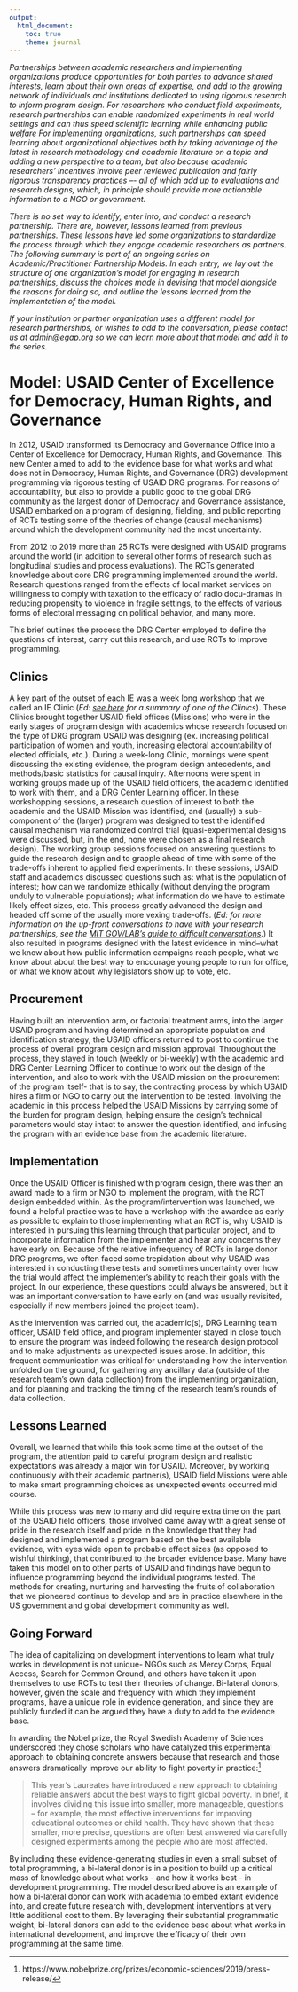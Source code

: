 ```yaml
---
output: 
  html_document:
    toc: true
    theme: journal
---
```


<!-- title: "Academic/Practitioner Partnership Models: USAID" -->
<!-- author: 'Author: Morgan Holmes' -->

*Partnerships between academic researchers and implementing organizations produce opportunities for both parties to advance shared interests, learn about their own areas of expertise, and add to the growing network of individuals and institutions dedicated to using rigorous research to inform program design. For researchers who conduct field experiments, research partnerships can enable randomized experiments in  real world settings and can thus speed scientific learning while enhancing public welfare  For implementing organizations, such partnerships can speed learning about organizational objectives both by taking advantage of the latest in research methodology and academic literature on a topic and adding a new perspective to a team, but also because academic researchers’ incentives involve peer reviewed publication and fairly rigorous transparency practices –- all of which add up to evaluations and research designs, which, in principle should provide more actionable information to a NGO or government.*

*There is no set way to identify, enter into, and conduct a research partnership. There are, however, lessons learned from previous partnerships. These lessons have led some organizations to standardize the process through which they engage academic researchers as partners. The following summary is part of an ongoing series on Academic/Practitioner Partnership Models. In each entry, we lay out the structure of one organization’s model for engaging in research partnerships, discuss the choices made in devising that model alongside the reasons for doing so, and outline the lessons learned from the implementation of the model.*

*If your institution or partner organization uses a different model for research partnerships, or wishes to add to the conversation, please contact us at [admin@egap.org](mailto:admin@egap.org) so we can learn more about that model and add it to the series.*

# Model: USAID Center of Excellence for Democracy, Human Rights, and Governance

In 2012, USAID transformed its Democracy and Governance Office into a Center of Excellence for Democracy, Human Rights, and Governance. This new Center aimed to add to the evidence base for what works and what does not in Democracy, Human Rights, and Governance (DRG) development programming via rigorous testing of USAID DRG programs. For reasons of accountability, but also to provide a public good to the global DRG community as the largest donor of Democracy and Governance assistance, USAID embarked on a program of designing, fielding, and public reporting of RCTs testing some of the theories of change (causal mechanisms) around which the development community had the most uncertainty.

From 2012 to 2019 more than 25 RCTs were designed with USAID programs around the world (in addition to several other forms of research such as longitudinal studies and process evaluations). The RCTs generated knowledge about core DRG programming implemented around the world. Research questions ranged from the effects of local market services on willingness to comply with taxation to the efficacy of radio docu-dramas in reducing propensity to violence in fragile settings, to the effects of various forms of electoral messaging on political behavior, and many more. 

This brief outlines the process the DRG Center employed to define the questions of interest, carry out this research, and use RCTs to improve programming.

## Clinics

A key part of the outset of each IE was a week long workshop that we called an IE Clinic (*Ed: [see here](https://usaidlearninglab.org/lab-notes/drg-center-ppl-co-host-third-annual-impact-evaluation-clinic) for a summary of one of the Clinics*). These Clinics brought together USAID field offices (Missions) who were in the early stages of program design with academics whose research focused on the type of DRG program USAID was designing (ex. increasing political participation of women and youth, increasing electoral accountability of elected officials, etc.).  During a week-long Clinic, mornings were spent discussing the existing evidence, the program design antecedents, and methods/basic statistics for causal inquiry. Afternoons were spent in working groups made up of the USAID field officers, the academic identified to work with them, and a DRG Center Learning officer. In these workshopping sessions, a research question of interest to both the academic and the USAID Mission was identified, and (usually) a sub-component of the (larger) program was designed to test the identified causal mechanism via randomized control trial (quasi-experimental designs were discussed, but, in the end, none were chosen as a final research design). The working group sessions focused on answering questions to guide the research design and to grapple ahead of time with some of the trade-offs inherent to applied field experiments. In these sessions, USAID staff and academics discussed questions such as: what is the population of interest; how can we randomize ethically (without denying the program unduly to vulnerable populations); what information do we have to estimate likely effect sizes, etc. This process greatly advanced the design and headed off some of the usually more vexing trade-offs. (*Ed: for more information on the up-front conversations to have with your research partnerships, see the [MIT GOV/LAB’s guide to difficult conversations](https://mitgovlab.org/results/how-to-have-difficult-conversations-a-practical-guide-for-academic-practitioner-research-collaborations/).*) It also resulted in programs designed with the latest evidence in mind--what we know about how public information campaigns reach people, what we know about about the best way to encourage young people to run for office, or what we know about why legislators show up to vote, etc.

## Procurement

Having built an intervention arm, or factorial treatment arms, into the larger USAID program and having determined an appropriate population and identification strategy, the USAID officers returned to post to continue the process of overall program design and mission approval. Throughout the process, they stayed in touch (weekly or bi-weekly) with the academic and DRG Center Learning Officer to continue to work out the design of the intervention, and also to work with the USAID mission on the procurement of the program itself- that is to say, the contracting process by which USAID hires a firm or NGO to carry out the intervention to be tested. Involving the academic in this process helped the USAID Missions by carrying some of the burden for program design, helping ensure the design’s technical parameters would stay intact to answer the question identified, and infusing the program with an evidence base from the academic literature. 

## Implementation

Once the USAID Officer is finished with program design, there was then an award made to a firm or NGO to implement the program, with the RCT design embedded within. As the program/intervention was launched, we found a helpful practice was to have a workshop with the awardee as early as possible to explain to those implementing what an RCT is, why USAID is interested in pursuing this learning through that particular project, and to incorporate information from the implementer and hear any concerns they have early on.  Because of the relative infrequency of RCTs in large donor DRG programs, we often faced some trepidation about why USAID was interested in conducting these tests and sometimes uncertainty over how the trial would affect the implementer’s ability to reach their goals with the project. In our experience, these questions could always be answered, but it was an important conversation to have early on (and was usually revisited, especially if new members joined the project team).

As the intervention was carried out, the academic(s), DRG Learning team officer, USAID field office, and program implementer stayed in close touch to ensure the program was indeed following the research design protocol and to make adjustments as unexpected issues arose. In addition, this frequent communication was critical for understanding how the intervention unfolded on the ground, for gathering any ancillary data (outside of the research team’s own data collection) from the implementing organization, and for planning and tracking the timing of the research team’s rounds of data collection.

## Lessons Learned

Overall, we learned that while this took some time at the outset of the program, the attention paid to careful program design and realistic expectations was already a major win for USAID. Moreover, by working continuously with their academic partner(s), USAID field Missions were able to make smart programming choices as unexpected events occurred mid course.

While this process was new to many and did require extra time on the part of the USAID field officers, those involved came away with a great sense of pride in the research itself and pride in the knowledge that they had designed and implemented a program based on the best available evidence, with eyes wide open to probable effect sizes (as opposed to wishful thinking), that contributed to the broader evidence base. Many have taken this model on to other parts of USAID and findings have begun to influence programming beyond the individual programs tested. The methods for creating, nurturing and harvesting the fruits of collaboration that we pioneered continue to develop and are in practice elsewhere in the US government and global development community as well.

## Going Forward

The idea of capitalizing on development interventions to learn what truly works in development is not unique- NGOs such as Mercy Corps, Equal Access, Search for Common Ground, and others have taken it upon themselves to use RCTs to test their theories of change.  Bi-lateral donors, however, given the scale and frequency with which they implement programs, have a unique role in evidence generation, and since they are publicly funded it can be argued they have a duty to add to the evidence base.  

In awarding the Nobel prize, the Royal Swedish Academy of Sciences underscored they chose scholars who have catalyzed this experimental approach to obtaining concrete answers because that research and those answers dramatically improve our ability to fight poverty in practice:[^1]

>This year’s Laureates have introduced a new approach to obtaining reliable answers about the best ways to fight global poverty. In brief, it involves dividing this issue into smaller, more manageable, questions – for example, the most effective interventions for improving educational outcomes or child health. They have shown that these smaller, more precise, questions are often best answered via carefully designed experiments among the people who are most affected.

[^1]: https://www.nobelprize.org/prizes/economic-sciences/2019/press-release/

By including these evidence-generating studies in even a small subset of total programming, a bi-lateral donor is in a position to build up a critical mass of knowledge about what works - and how it works best - in development programming. The model described above is an example of how a bi-lateral donor can work with academia to embed extant evidence into, and create future research with, development interventions at very little additional cost to them.  By leveraging their substantial programmatic weight, bi-lateral donors can add to the evidence base about what works in international development, and improve the efficacy of their own programming at the same time.
